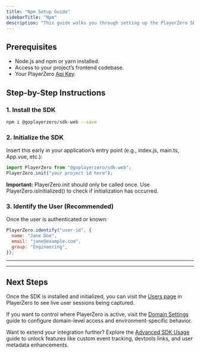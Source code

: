 ```yaml
---
title: "Npm Setup Guide"
sidebarTitle: "Npm"
description: "This guide walks you through setting up the PlayerZero SDK using npm to start monitoring and improving your frontend applications."
---
```


## Prerequisites
- Node.js and npm or yarn installed.
- Access to your project’s frontend codebase.
- Your PlayerZero [Api Key](https://go.playerzero.app/setting/api-tokens).

## Step-by-Step Instructions

### 1. Install the SDK

```bash npm
npm i @goplayerzero/sdk-web --save
```

### 2. Initialize the SDK

Insert this early in your application’s entry point (e.g., index.js, main.ts, App.vue, etc.):

```javascript
import PlayerZero from "@goplayerzero/sdk-web";
PlayerZero.init("your project id here");
```

**Important:** PlayerZero.init should only be called once.
Use PlayerZero.isInitialized() to check if initialization has occurred.

### 3. Identify the User (Recommended)
Once the user is authenticated or known:


```javascript
PlayerZero.identify("user-id", {
  name: "Jane Doe",
  email: "jane@example.com",
  group: "Engineering",
});

```

---

---

## Next Steps

Once the SDK is installed and initialized, you can visit the [Users page](https://go.playerzero.app/users) in PlayerZero to see live user sessions being captured.

If you want to control where PlayerZero is active, visit the [Domain Settings](/developer-guide/configuration-guides/capturing-user-sessions/domain-settings) guide to configure domain-level access and environment-specific behavior.

Want to extend your integration further? Explore the [Advanced SDK Usage](/developer-guide/configuration-guides/capturing-user-sessions/advanced-usage) guide to unlock features like custom event tracking, devtools links, and user metadata enhancements.
